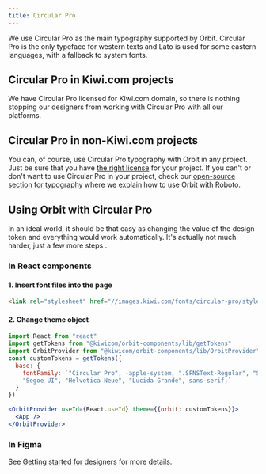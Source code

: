 ```yaml
---
title: Circular Pro
---
```


We use Circular Pro as the main typography supported by Orbit.
Circular Pro is the only typeface for western texts and Lato is used for some eastern languages,
with a fallback to system fonts.

## Circular Pro in Kiwi.com projects

We have Circular Pro licensed for Kiwi.com domain,
so there is nothing stopping our designers from working with Circular Pro with all our platforms.

## Circular Pro in non-Kiwi.com projects

You can, of course, use Circular Pro typography with Orbit in any project.
Just be sure that you have
[the right license](https://lineto.com/The+Fonts/Font+Categories/Text+Fonts/Circular/) for your project.
If you can't or don't want to use Circular Pro in your project,
check our [open-source section for typography](/foundation/typography/open-source/)
where we explain how to use Orbit with Roboto.

## Using Orbit with Circular Pro

In an ideal world,
it should be that easy as changing the value of the <InlineToken name="fontFamily" /> design token
and everything would work automatically.
It's actually not much harder, just a few more steps .

### In React components

#### 1. Insert font files into the page

```html
<link rel="stylesheet" href="//images.kiwi.com/fonts/circular-pro/style.min.css" />
```

#### 2. Change theme object

```jsx
import React from "react"
import getTokens from "@kiwicom/orbit-components/lib/getTokens"
import OrbitProvider from "@kiwicom/orbit-components/lib/OrbitProvider"
const customTokens = getTokens({
  base: {
    fontFamily: `"Circular Pro", -apple-system, ".SFNSText-Regular", "San Francisco",
    "Segoe UI", "Helvetica Neue", "Lucida Grande", sans-serif;`
  }
})

<OrbitProvider useId={React.useId} theme={{orbit: customTokens}}>
  <App />
</OrbitProvider>
```

### In Figma

See [Getting started for designers](/getting-started/for-designers/) for more details.
